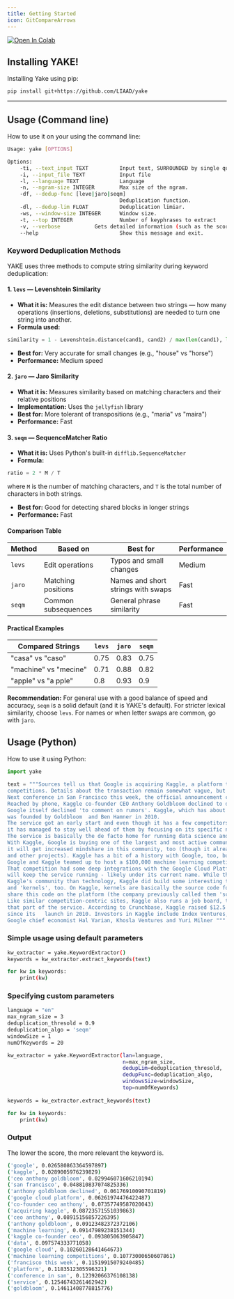 ```yaml
---
title: Getting Started
icon: GitCompareArrows
---
```

[![Open In Colab](https://colab.research.google.com/assets/colab-badge.svg)](https://colab.research.google.com/github/tiagolv/yakerf/blob/gh-pages/1YAKE.ipynb)
## Installing YAKE!

Installing Yake using pip:

``` bash
pip install git+https://github.com/LIAAD/yake
```
---
## Usage (Command line)

How to use it on your using the command line:

``` bash
Usage: yake [OPTIONS]

Options:
	-ti, --text_input TEXT          Input text, SURROUNDED by single quotes(\')
	-i, --input_file TEXT           Input file
	-l, --language TEXT             Language
	-n, --ngram-size INTEGER        Max size of the ngram.
	-df, --dedup-func [leve|jaro|seqm]
									Deduplication function.
	-dl, --dedup-lim FLOAT          Deduplication limiar.
	-ws, --window-size INTEGER      Window size.
	-t, --top INTEGER               Number of keyphrases to extract
	-v, --verbose			Gets detailed information (such as the score)
	--help                          Show this message and exit.
```

### Keyword Deduplication Methods

YAKE uses three methods to compute string similarity during keyword deduplication:

#### 1. `levs` — Levenshtein Similarity

* **What it is:** Measures the edit distance between two strings — how many operations (insertions, deletions, substitutions) are needed to turn one string into another.
* **Formula used:**

```python
similarity = 1 - Levenshtein.distance(cand1, cand2) / max(len(cand1), len(cand2))
```

* **Best for:** Very accurate for small changes (e.g., "house" vs "horse")
* **Performance:** Medium speed

#### 2. `jaro` — Jaro Similarity

* **What it is:** Measures similarity based on matching characters and their relative positions
* **Implementation:** Uses the `jellyfish` library
* **Best for:** More tolerant of transpositions (e.g., "maria" vs "maira")
* **Performance:** Fast

#### 3. `seqm` — SequenceMatcher Ratio

* **What it is:** Uses Python's built-in `difflib.SequenceMatcher`
* **Formula:**

```python
ratio = 2 * M / T
```
where `M` is the number of matching characters, and `T` is the total number of characters in both strings.

* **Best for:** Good for detecting shared blocks in longer strings
* **Performance:** Fast

#### Comparison Table

| Method | Based on | Best for | Performance |
|--------|----------|----------|-------------|
| `levs` | Edit operations | Typos and small changes | Medium |
| `jaro` | Matching positions | Names and short strings with swaps | Fast |
| `seqm` | Common subsequences | General phrase similarity | Fast |

#### Practical Examples

| Compared Strings | `levs` | `jaro` | `seqm` |
|------------------|--------|--------|--------|
| "casa" vs "caso" | 0.75 | 0.83 | 0.75 |
| "machine" vs "mecine" | 0.71 | 0.88 | 0.82 |
| "apple" vs "a pple" | 0.8 | 0.93 | 0.9 |

**Recommendation:** For general use with a good balance of speed and accuracy, `seqm` is a solid default (and it is YAKE's default). For stricter lexical similarity, choose `levs`. For names or when letter swaps are common, go with `jaro`.
## Usage (Python)

How to use it using Python:

``` python
import yake

text = """Sources tell us that Google is acquiring Kaggle, a platform that hosts data science and machine learning 
competitions. Details about the transaction remain somewhat vague, but given that Google is hosting its Cloud 
Next conference in San Francisco this week, the official announcement could come as early as tomorrow. 
Reached by phone, Kaggle co-founder CEO Anthony Goldbloom declined to deny that the acquisition is happening. 
Google itself declined 'to comment on rumors'. Kaggle, which has about half a million data scientists on its platform, 
was founded by Goldbloom  and Ben Hamner in 2010. 
The service got an early start and even though it has a few competitors like DrivenData, TopCoder and HackerRank, 
it has managed to stay well ahead of them by focusing on its specific niche. 
The service is basically the de facto home for running data science and machine learning competitions. 
With Kaggle, Google is buying one of the largest and most active communities for data scientists - and with that, 
it will get increased mindshare in this community, too (though it already has plenty of that thanks to Tensorflow 
and other projects). Kaggle has a bit of a history with Google, too, but that's pretty recent. Earlier this month, 
Google and Kaggle teamed up to host a $100,000 machine learning competition around classifying YouTube videos. 
That competition had some deep integrations with the Google Cloud Platform, too. Our understanding is that Google 
will keep the service running - likely under its current name. While the acquisition is probably more about 
Kaggle's community than technology, Kaggle did build some interesting tools for hosting its competition 
and 'kernels', too. On Kaggle, kernels are basically the source code for analyzing data sets and developers can 
share this code on the platform (the company previously called them 'scripts'). 
Like similar competition-centric sites, Kaggle also runs a job board, too. It's unclear what Google will do with 
that part of the service. According to Crunchbase, Kaggle raised $12.5 million (though PitchBook says it's $12.75) 
since its   launch in 2010. Investors in Kaggle include Index Ventures, SV Angel, Max Levchin, Naval Ravikant,
Google chief economist Hal Varian, Khosla Ventures and Yuri Milner """
```

### Simple usage using default parameters
```bash
kw_extractor = yake.KeywordExtractor()
keywords = kw_extractor.extract_keywords(text)

for kw in keywords:
    print(kw)
```

### Specifying custom parameters
```bash
language = "en"
max_ngram_size = 3
deduplication_thresold = 0.9
deduplication_algo = 'seqm'
windowSize = 1
numOfKeywords = 20

kw_extractor = yake.KeywordExtractor(lan=language, 
                                     n=max_ngram_size, 
                                     dedupLim=deduplication_thresold, 
                                     dedupFunc=deduplication_algo, 
                                     windowsSize=windowSize, 
                                     top=numOfKeywords)
                                            
keywords = kw_extractor.extract_keywords(text)

for kw in keywords:
    print(kw)
```

### Output
The lower the score, the more relevant the keyword is.
``` bash
('google', 0.026580863364597897)
('kaggle', 0.0289005976239829)
('ceo anthony goldbloom', 0.029946071606210194)
('san francisco', 0.048810837074825336)
('anthony goldbloom declined', 0.06176910090701819)
('google cloud platform', 0.06261974476422487)
('co-founder ceo anthony', 0.07357749587020043)
('acquiring kaggle', 0.08723571551039863)
('ceo anthony', 0.08915156857226395)
('anthony goldbloom', 0.09123482372372106)
('machine learning', 0.09147989238151344)
('kaggle co-founder ceo', 0.093805063905847)
('data', 0.097574333771058)
('google cloud', 0.10260128641464673)
('machine learning competitions', 0.10773000650607861)
('francisco this week', 0.11519915079240485)
('platform', 0.1183512305596321)
('conference in san', 0.12392066376108138)
('service', 0.12546743261462942)
('goldbloom', 0.14611408778815776)
```
